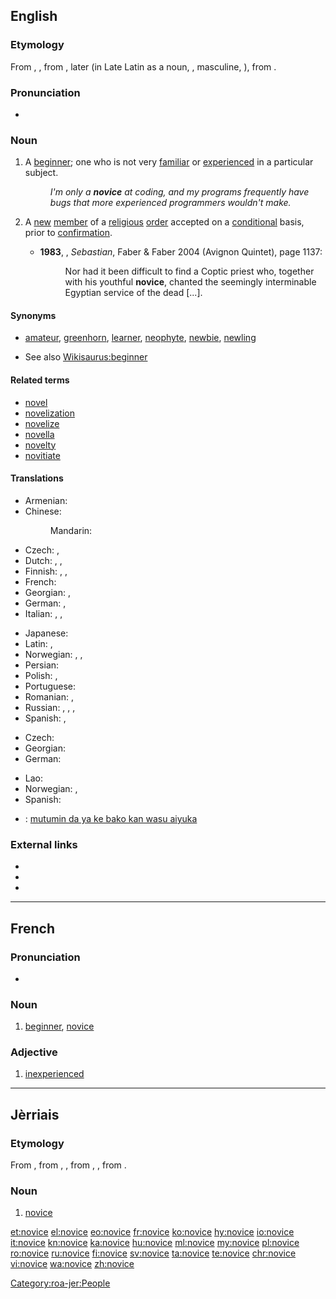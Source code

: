 ==English==

===Etymology===
From {{etyl|xno|en}} {{term|novice|lang=fro}}, {{etyl|frm|en}} {{term|novice|lang=fr}}, from {{etyl|la|en}} {{m|la|novīcius}}, later {{term|lang=la|novitius||new, newly arrived}} (in Late Latin as a noun, {{term|lang=la|novicius}}, masculine, {{term|lang=la|novicia||feminine, one who has newly entered a monastery or a convent}}), from {{term|lang=la|novus||new}}.

===Pronunciation===
* {{a|UK}} {{IPA|/ˈnɒvɪs/}}

===Noun===
{{en-noun}}

# A [[beginner]]; one who is not very [[familiar]] or [[experienced]] in a particular subject. {{defdate|from 14th c.}}
#: ''I'm only a '''novice''' at coding, and my programs frequently have bugs that more experienced programmers wouldn't make.''
# {{context|religion|lang=en}} A [[new]] [[member]] of a [[religious]] [[order]] accepted on a [[conditional]] basis, prior to [[confirmation]]. {{defdate|from 14th c.}}
#* '''1983''', {{w|Lawrence Durrell}}, ''Sebastian'', Faber & Faber 2004 (Avignon Quintet), page 1137:
#*: Nor had it been difficult to find a Coptic priest who, together with his youthful '''novice''', chanted the seemingly interminable Egyptian service of the dead [...].

====Synonyms====
* {{sense|person new to an activity}} [[amateur]], [[greenhorn]], [[learner]], [[neophyte]], [[newbie]], [[newling]]
* See also [[Wikisaurus:beginner]]

====Related terms====
* [[novel]]
* [[novelization]]
* [[novelize]]
* [[novella]]
* [[novelty]]
* [[novitiate]]

====Translations====
{{trans-top|beginner}}
* Armenian: {{t|hy|սկսնակ|tr=sksnak}}
* Chinese:
*: Mandarin: {{t+|cmn|新手|tr=xīnshǒu|sc=Hani}}
* Czech: {{t|cs|nováček|m}}, {{t|cs|začátečník|m}}
* Dutch: {{t+|nl|beginneling|m}}, {{t|nl|beginnelinge|f}}, {{t+|nl|beginner|m}}
* Finnish: {{t+|fi|noviisi}}, {{t+|fi|aloittelija}}, {{t+|fi|vasta-alkaja}}
* French: {{t+|fr|débutant|m}}
* Georgian: {{t|ka|ახალბედა|sc=Geor}}, {{t|ka|დამწყები|sc=Geor}}
* German: {{t+|de|Neuling|m}}, {{t+|de|Anfänger|m}}
* Italian: {{t|it|principiante|m-f}}, {{t+|it|debuttante|m-f}}, {{t+|it|novizio|m}}
{{trans-mid}}
* Japanese: {{t|ja|初心者|tr=しょしんしゃ, shoshinsha|sc=Jpan}}
* Latin: {{t|la|inceptor}}, {{t+|la|tiro}}
* Norwegian: {{t+|no|nybegynner|m}}, {{t|no|novise|m}}, {{t|no|novise|f}}
* Persian: {{t+|fa|نوچه|tr=nowče|sc=fa-Arab}}
* Polish: {{t|pl|nowicjusz}}, {{t|pl|debiutant}}
* Portuguese: {{t+|pt|novato|m}}
* Romanian: {{t+|ro|începător}}, {{t+|ro|debutant}}
* Russian: {{t+|ru|новичок|m|tr=novičók}}, {{t+|ru|начинающий|m|tr=načinájuščij|sc=Cyrl}}, {{t+|ru|дебютант|m|tr=debjutánt|sc=Cyrl}}, {{t+|ru|дебютантка|f|tr=debjutántka|sc=Cyrl}}
* Spanish: {{t+|es|novato|m}}, {{t+|es|principiante|m-f}}
{{trans-bottom}}

{{trans-top|new member of a religious order}}
* Czech: {{t+|cs|novic|m}}
* Georgian: {{t|ka|ახალბედა|sc=Geor}}
* German: {{t+|de|Novize|m}}
{{trans-mid}}
* Lao: {{t|lo|ຈົວ|tr=cua}}
* Norwegian: {{t|no|novise|m}}, {{t|no|novise|f}}
* Spanish: {{t|es|novicio|m}}
{{trans-bottom}}

{{checktrans-top}}
* {{ttbc|ha}}: [[mutumin da ya ke bako kan wasu aiyuka]]
{{trans-bottom}}

===External links===
* {{R:Webster 1913}}
* {{R:Century 1911}}
* {{R:OneLook}}

----

==French==

===Pronunciation===
* {{IPA|/nɔ.vis/|lang=fr}}

===Noun===
{{fr-noun|mf}}

# [[beginner]], [[#English|novice]]

===Adjective===
{{fr-adj|mf}}

# [[inexperienced]]

----

==Jèrriais==

===Etymology===
From {{etyl|fro|roa-jer}} {{term|novice|lang=fro}}, from {{etyl|LL.|roa-jer}} {{m|la|novīcius}}, {{m|la|novīcia||one who has newly entered a monastery or a convent}}, from {{etyl|la|roa-jer}} {{m|la|novīcius}}, {{m|la|novītius||new, newly arrived}}, from {{term|lang=la|novus||new}}.

===Noun===
{{roa-jer-noun|mf}}

# [[#English|novice]]

[[Category:roa-jer:People]]

[[et:novice]]
[[el:novice]]
[[eo:novice]]
[[fr:novice]]
[[ko:novice]]
[[hy:novice]]
[[io:novice]]
[[it:novice]]
[[kn:novice]]
[[ka:novice]]
[[hu:novice]]
[[ml:novice]]
[[my:novice]]
[[pl:novice]]
[[ro:novice]]
[[ru:novice]]
[[fi:novice]]
[[sv:novice]]
[[ta:novice]]
[[te:novice]]
[[chr:novice]]
[[vi:novice]]
[[wa:novice]]
[[zh:novice]]